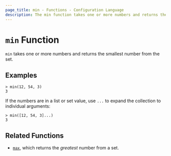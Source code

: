 ```yaml
---
page_title: min - Functions - Configuration Language
description: The min function takes one or more numbers and returns the smallest number.
---
```


# `min` Function

`min` takes one or more numbers and returns the smallest number from the set.

## Examples

```
> min(12, 54, 3)
3
```

If the numbers are in a list or set value, use `...` to expand the collection
to individual arguments:

```
> min([12, 54, 3]...)
3
```

## Related Functions

* [`max`](/terraform/language/functions/max), which returns the _greatest_ number from a set.
